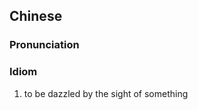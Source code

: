 {{also|眼花撩乱}}
==Chinese==
{{zh-forms|s=眼花撩乱|type=22}}

===Pronunciation===
{{zh-pron
|m=yǎnhuā liáoluàn
|mn=gán-hoe-liâu-loān
|cat=id
}}

===Idiom===
{{zh-idiom}}

# to be dazzled by the sight of something